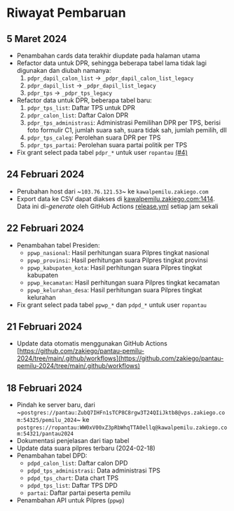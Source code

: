 # Riwayat Pembaruan

## 5 Maret 2024

- Penambahan cards data terakhir diupdate pada halaman utama
- Refactor data untuk DPR, sehingga beberapa tabel lama tidak lagi digunakan dan
  diubah namanya:
  1. `pdpr_dapil_calon_list` -> `_pdpr_dapil_calon_list_legacy`
  1. `pdpr_dapil_list` -> `_pdpr_dapil_list_legacy`
  1. `pdpr_tps` -> `_pdpr_tps_legacy`
- Refactor data untuk DPR, beberapa tabel baru:
  1. `pdpr_tps_list`: Daftar TPS untuk DPR
  1. `pdpr_calon_list`: Daftar Calon DPR
  1. `pdpr_tps_administrasi`: Administrasi Pemilihan DPR per TPS, berisi foto
     formulir C1, jumlah suara sah, suara tidak sah, jumlah pemilih, dll
  1. `pdpr_tps_caleg`: Perolehan suara DPR per TPS
  1. `pdpr_tps_partai`: Perolehan suara partai politik per TPS
- Fix grant select pada tabel `pdpr_*` untuk user `ropantau`
  [(#4)](https://github.com/zakiego/pantau-pemilu-2024-docs/issues/4)

## 24 Februari 2024

- Perubahan host dari ~`103.76.121.53`~ ke `kawalpemilu.zakiego.com`
- Export data ke CSV dapat diakses di
  [kawalpemilu.zakiego.com:1414](http://kawalpemilu.zakiego.com:1414/). Data ini
  di-_generate_ oleh GitHub Actions
  [release.yml](https://github.com/zakiego/pantau-pemilu-2024/actions/workflows/release.yml)
  setiap jam sekali

## 22 Februari 2024

- Penambahan tabel Presiden:
  - `ppwp_nasional`: Hasil perhitungan suara Pilpres tingkat nasional
  - `ppwp_provinsi`: Hasil perhitungan suara Pilpres tingkat provinsi
  - `ppwp_kabupaten_kota`: Hasil perhitungan suara Pilpres tingkat kabupaten
  - `ppwp_kecamatan`: Hasil perhitungan suara Pilpres tingkat kecamatan
  - `ppwp_kelurahan_desa`: Hasil perhitungan suara Pilpres tingkat kelurahan
- Fix grant select pada tabel `ppwp_*` dan `pdpd_*` untuk user `ropantau`

## 21 Februari 2024

- Update data otomatis menggunakan GitHub Actions
  [https://github.com/zakiego/pantau-pemilu-2024/tree/main/.github/workflows](https://github.com/zakiego/pantau-pemilu-2024/tree/main/.github/workflows)

## 18 Februari 2024

- Pindah ke server baru, dari
  ~`postgres://pantau:ZubQ7IHFn1sTCP8C8rgw3T24QIiJktb8@vps.zakiego.com:54325/pemilu_2024`~
  ke
  `postgres://ropantau:WW0xV00xZ3pRbWhqTTA0ellq@kawalpemilu.zakiego.com:54321/pantau2024`
- Dokumentasi penjelasan dari tiap tabel
- Update data suara pilpres terbaru (2024-02-18)
- Penambahan tabel DPD:
  - `pdpd_calon_list`: Daftar calon DPD
  - `pdpd_tps_administrasi`: Data administrasi TPS
  - `pdpd_tps_chart`: Data chart TPS
  - `pdpd_tps_list`: Daftar TPS DPD
  - `partai`: Daftar partai peserta pemilu
- Penambahan API untuk Pilpres (`ppwp`)
